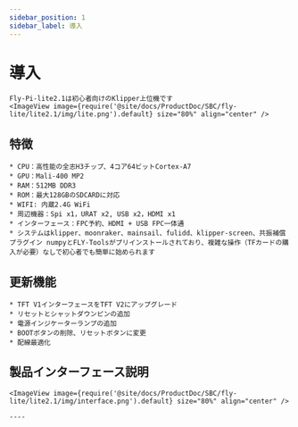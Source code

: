```yaml
---
sidebar_position: 1
sidebar_label: 導入
---
```




# 導入

    Fly-Pi-lite2.1は初心者向けのKlipper上位機です
    <ImageView image={require('@site/docs/ProductDoc/SBC/fly-lite/lite2.1/img/lite.png').default} size="80%" align="center" />

## 特徴

    * CPU：高性能の全志H3チップ、4コア64ビットCortex-A7
    * GPU：Mali-400 MP2
    * RAM：512MB DDR3
    * ROM：最大128GBのSDCARDに対応
    * WIFI: 内蔵2.4G WiFi
    * 周辺機器：Spi x1，URAT x2, USB x2，HDMI x1
    * インターフェース：FPC予約、HDMI + USB FPC一体通
    * システムはklipper、moonraker、mainsail、fulidd、klipper-screen、共振補償プラグイン numpyとFLY-Toolsがプリインストールされており、複雑な操作（TFカードの購入が必要）なしで初心者でも簡単に始められます


## 更新機能

    * TFT V1インターフェースをTFT V2にアップグレード
    * リセットとシャットダウンピンの追加
    * 電源インジケーターランプの追加
    * BOOTボタンの削除、リセットボタンに変更
    * 配線最適化

## 製品インターフェース説明

    <ImageView image={require('@site/docs/ProductDoc/SBC/fly-lite/lite2.1/img/interface.png').default} size="80%" align="center" />

    ----